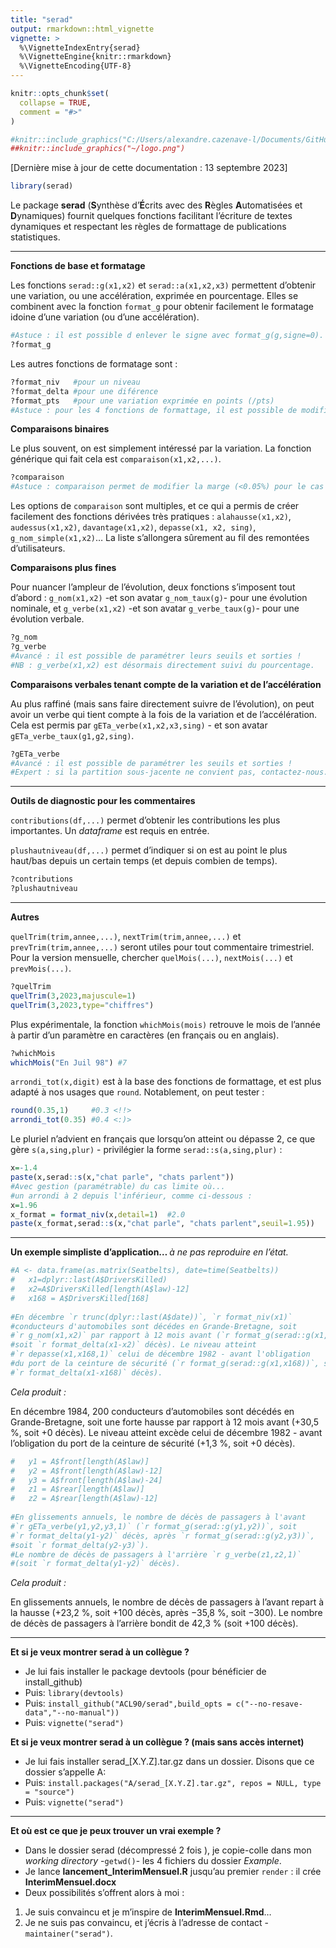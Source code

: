 ```yaml
---
title: "serad"
output: rmarkdown::html_vignette
vignette: >
  %\VignetteIndexEntry{serad}
  %\VignetteEngine{knitr::rmarkdown}
  %\VignetteEncoding{UTF-8}
---
```


```r
knitr::opts_chunk$set(
  collapse = TRUE,
  comment = "#>"
)
```

```r
#knitr::include_graphics("C:/Users/alexandre.cazenave-l/Documents/GitHub/Serad/man/logo.png")
##knitr::include_graphics("~/logo.png") 
```

[Dernière mise à jour de cette documentation : 13 septembre 2023]

```r
library(serad)
```


Le package **serad** (**S**ynthèse d'**É**crits avec des **R**ègles **A**utomatisées et **D**ynamiques) fournit quelques fonctions facilitant l'écriture de textes dynamiques et respectant les règles de formattage de publications statistiques.

***
**Fonctions de base et formatage**

Les fonctions `serad::g(x1,x2)` et `serad::a(x1,x2,x3)` permettent d'obtenir une variation, ou une accélération, exprimée en pourcentage.
Elles se combinent avec la fonction `format_g` pour obtenir facilement le formatage idoine d'une variation (ou d'une accélération).
```r
#Astuce : il est possible d enlever le signe avec format_g(g,signe=0).
?format_g
```
Les autres fonctions de formatage sont :
```r
?format_niv   #pour un niveau
?format_delta #pour une diférence
?format_pts   #pour une variation exprimée en points (/pts)
#Astuce : pour les 4 fonctions de formattage, il est possible de modifier le niveau d'arrondi. Il est même possible de modifier le comportement par défaut.
```


**Comparaisons binaires**

Le plus souvent, on est simplement intéressé par la variation. La fonction générique qui fait cela est `comparaison(x1,x2,...)`.
```r
?comparaison
#Astuce : comparaison permet de modifier la marge (<0.05%) pour le cas d'egalite.
```
Les options de `comparaison` sont multiples, et ce qui a permis de créer facilement des fonctions dérivées très pratiques : `alahausse(x1,x2)`, `audessus(x1,x2)`, `davantage(x1,x2)`, `depasse(x1, x2, sing)`, `g_nom_simple(x1,x2)`... La liste s'allongera sûrement au fil des remontées d'utilisateurs.


**Comparaisons plus fines**

Pour nuancer l'ampleur de l'évolution, deux fonctions s'imposent tout d'abord : `g_nom(x1,x2)` -et son avatar `g_nom_taux(g)`- pour une évolution nominale, et `g_verbe(x1,x2)` -et son avatar `g_verbe_taux(g)`- pour une évolution verbale.
```r
?g_nom
?g_verbe
#Avancé : il est possible de paramétrer leurs seuils et sorties !
#NB : g_verbe(x1,x2) est désormais directement suivi du pourcentage.
```


**Comparaisons verbales tenant compte de la variation et de l'accélération**

Au plus raffiné (mais sans faire directement suivre de l'évolution), on peut avoir un verbe qui tient compte à la fois de la variation et de l'accélération. Cela est permis par `gETa_verbe(x1,x2,x3,sing)` - et son avatar `gETa_verbe_taux(g1,g2,sing)`.
```r
?gETa_verbe
#Avancé : il est possible de paramétrer les seuils et sorties !
#Expert : si la partition sous-jacente ne convient pas, contactez-nous.
```

***
**Outils de diagnostic pour les commentaires**

`contributions(df,...)` permet d'obtenir les contributions les plus importantes. Un *dataframe* est requis en entrée.

`plushautniveau(df,...)` permet d'indiquer si on est au point le plus haut/bas depuis un certain temps (et depuis combien de temps).
```r
?contributions
?plushautniveau
```


***
**Autres**

`quelTrim(trim,annee,...)`, `nextTrim(trim,annee,...)` et `prevTrim(trim,annee,...)` seront utiles pour tout commentaire trimestriel. Pour la version mensuelle, chercher `quelMois(...)`, `nextMois(...)` et `prevMois(...)`.
```r
?quelTrim   
quelTrim(3,2023,majuscule=1)     
quelTrim(3,2023,type="chiffres") 
```

Plus expérimentale, la fonction `whichMois(mois)` retrouve le mois de l'année à partir d'un paramètre en caractères (en français ou en anglais).
```r
?whichMois   
whichMois("En Juil 98") #7
```
`arrondi_tot(x,digit)` est à la base des fonctions de formattage, et est plus adapté à nos usages que `round`. Notablement, on peut tester :
```r
round(0.35,1)     #0.3 <!!>
arrondi_tot(0.35) #0.4 <:)>
```

Le pluriel n'advient en français que lorsqu'on atteint ou dépasse 2, ce que gère `s(a,sing,plur)` - privilégier la forme `serad::s(a,sing,plur)` :
```r
x=-1.4
paste(x,serad::s(x,"chat parle", "chats parlent"))
#Avec gestion (paramétrable) du cas limite où...
#un arrondi à 2 depuis l'inférieur, comme ci-dessous :
x=1.96
x_format = format_niv(x,detail=1)  #2.0
paste(x_format,serad::s(x,"chat parle", "chats parlent",seuil=1.95))
```



***
**Un exemple simpliste d'application... **
*à ne pas reproduire en l'état.*

```r
#A <- data.frame(as.matrix(Seatbelts), date=time(Seatbelts))
#   x1=dplyr::last(A$DriversKilled)
#   x2=A$DriversKilled[length(A$law)-12]
#   x168 = A$DriversKilled[168]
   
#En décembre `r trunc(dplyr::last(A$date))`, `r format_niv(x1)` 
#conducteurs d'automobiles sont décédes en Grande-Bretagne, soit 
#`r g_nom(x1,x2)` par rapport à 12 mois avant (`r format_g(serad::g(x1,x2))`,
#soit `r format_delta(x1-x2)` décès). Le niveau atteint 
#`r depasse(x1,x168,1)` celui de décembre 1982 - avant l'obligation 
#du port de la ceinture de sécurité (`r format_g(serad::g(x1,x168))`, soit 
#`r format_delta(x1-x168)` décès).
```
*Cela produit :*

En décembre 1984, 200 conducteurs d’automobiles sont décédés en Grande-Bretagne, soit une forte hausse par rapport à 12 mois avant (+30,5 %, soit +0 décès). Le niveau atteint excède celui de décembre 1982 - avant l’obligation du port de la ceinture de sécurité (+1,3 %, soit +0 décès).

```r
#   y1 = A$front[length(A$law)]
#   y2 = A$front[length(A$law)-12]
#   y3 = A$front[length(A$law)-24]
#   z1 = A$rear[length(A$law)]
#   z2 = A$rear[length(A$law)-12]
   
#En glissements annuels, le nombre de décès de passagers à l'avant 
#`r gETa_verbe(y1,y2,y3,1)` (`r format_g(serad::g(y1,y2))`, soit 
#`r format_delta(y1-y2)` décès, après `r format_g(serad::g(y2,y3))`, 
#soit `r format_delta(y2-y3)`).
#Le nombre de décès de passagers à l'arrière `r g_verbe(z1,z2,1)`
#(soit `r format_delta(y1-y2)` décès).
```
*Cela produit :*

En glissements annuels, le nombre de décès de passagers à l’avant repart à la hausse (+23,2 %, soit +100 décès, après −35,8 %, soit −300). Le nombre de décès de passagers à l’arrière bondit de 42,3 % (soit +100 décès).


***
**Et si je veux montrer serad à un collègue ? **

- Je lui fais installer le package devtools (pour bénéficier de install_github)
- Puis: ```library(devtools)```
- Puis: ```install_github("ACL90/serad",build_opts = c("--no-resave-data","--no-manual"))```
- Puis: ```vignette("serad")```

**Et si je veux montrer serad à un collègue ? (mais sans accès internet) **

- Je lui fais installer serad_[X.Y.Z].tar.gz dans un dossier. Disons que ce dossier s'appelle A:
- Puis: ```install.packages("A/serad_[X.Y.Z].tar.gz", repos = NULL, type = "source")```
- Puis: ```vignette("serad")```

***
**Et où est ce que je peux trouver un vrai exemple ?**

- Dans le dossier serad (décompressé 2 fois ), je copie-colle dans mon *working directory* -```getwd()```- les 4 fichiers du dossier *Example*.
- Je lance **lancement_InterimMensuel.R** jusqu'au premier ```render``` : il crée **InterimMensuel.docx**
- Deux possibilités s'offrent alors à moi :

1. Je suis convaincu et je m'inspire de **InterimMensuel.Rmd**...
2. Je ne suis pas convaincu, et j'écris à l'adresse de contact - ```maintainer("serad")```.


